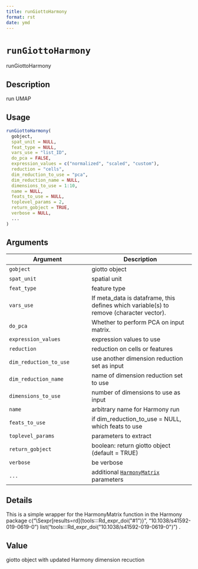 ```yaml
--- 
title: runGiottoHarmony 
format: rst 
date: ymd 
--- 
```

# `runGiottoHarmony`

runGiottoHarmony


## Description

run UMAP


## Usage

```r
runGiottoHarmony(
  gobject,
  spat_unit = NULL,
  feat_type = NULL,
  vars_use = "list_ID",
  do_pca = FALSE,
  expression_values = c("normalized", "scaled", "custom"),
  reduction = "cells",
  dim_reduction_to_use = "pca",
  dim_reduction_name = NULL,
  dimensions_to_use = 1:10,
  name = NULL,
  feats_to_use = NULL,
  toplevel_params = 2,
  return_gobject = TRUE,
  verbose = NULL,
  ...
)
```


## Arguments

Argument      |Description
------------- |----------------
`gobject`     |     giotto object
`spat_unit`     |     spatial unit
`feat_type`     |     feature type
`vars_use`     |     If meta_data is dataframe, this defines which variable(s) to remove (character vector).
`do_pca`     |     Whether to perform PCA on input matrix.
`expression_values`     |     expression values to use
`reduction`     |     reduction on cells or features
`dim_reduction_to_use`     |     use another dimension reduction set as input
`dim_reduction_name`     |     name of dimension reduction set to use
`dimensions_to_use`     |     number of dimensions to use as input
`name`     |     arbitrary name for Harmony run
`feats_to_use`     |     if dim_reduction_to_use = NULL, which feats to use
`toplevel_params`     |     parameters to extract
`return_gobject`     |     boolean: return giotto object (default = TRUE)
`verbose`     |     be verbose
`...`     |     additional [`HarmonyMatrix`](#harmonymatrix) parameters


## Details

This is a simple wrapper for the HarmonyMatrix function in the Harmony package c("\\Sexpr[results=rd]{tools:::Rd_expr_doi(\"#1\")}", "10.1038/s41592-019-0619-0") list("tools:::Rd_expr_doi(\"10.1038/s41592-019-0619-0\")") .


## Value

giotto object with updated Harmony dimension recuction


